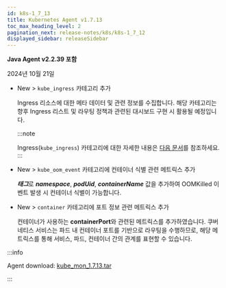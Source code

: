 ```yaml
---
id: k8s-1_7_13
title: Kubernetes Agent v1.7.13
toc_max_heading_level: 2
pagination_next: release-notes/k8s/k8s-1_7_12
displayed_sidebar: releaseSidebar
---
```


**Java Agent v2.2.39 포함**

2024년 10월 21일

* <Status priority='1'>New</Status> <Cmdname sid="side_analysis" className="uitext" /> > <Cmdname sid="side_metricsSearch" className="uitext" /> `kube_ingress` 카테고리 추가

  Ingress 리소스에 대한 메타 데이터 및 관련 정보를 수집합니다. 해당 카테고리는 향후 Ingress 리스트 및 라우팅 정책과 관련된 대시보드 구현 시 활용될 예정입니다.

  :::note 

  Ingress(`kube_ingress`) 카테고리에 대한 자세한 내용은 [다음 문서](../../kubernetes/metrics-kubernetes/#kube_ingress)를 참조하세요. 
  ::: 

* <Status priority='1'>New</Status> <Cmdname sid="side_analysis" className="uitext" /> > <Cmdname sid="side_metricsSearch" className="uitext" /> `kube_oom_event` 카테고리에 컨테이너 식별 관련 메트릭스 추가

  ***태그***로 ***namespace***, ***podUid***, ***containerName*** 값을 추가하여 OOMKilled 이벤트 발생 시 컨테이너 식별이 가능합니다.

* <Status priority='1'>New</Status> <Cmdname sid="side_analysis" className="uitext" /> > <Cmdname sid="side_metricsSearch" className="uitext" /> `container` 카테고리에 포트 정보 관련 메트릭스 추가

  컨테이너가 사용하는 **containerPort**와 관련된 메트릭스를 추가하였습니다. 쿠버네티스 서비스는 파드 내 컨테이너 포트를 기반으로 라우팅을 수행하므로, 해당 메트릭스를 통해 서비스, 파드, 컨테이너 간의 관계를 표현할 수 있습니다.

:::info

Agent download: [kube_mon_1.7.13.tar](https://repo.whatap.io/docker/kube_mon_1.7.13.tar)

:::